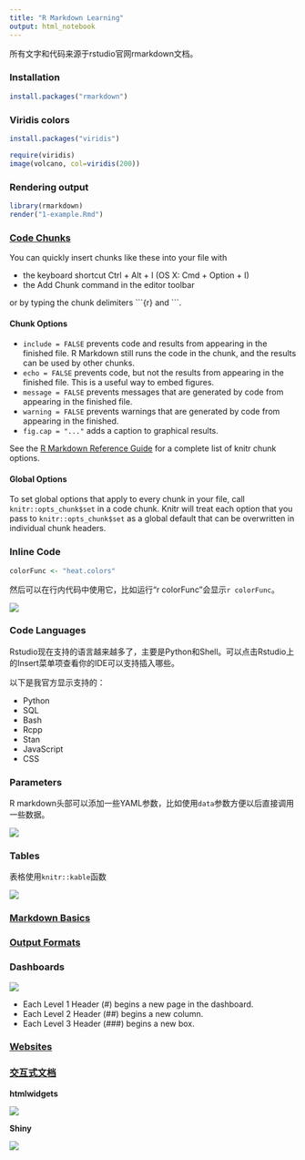 ```yaml
---
title: "R Markdown Learning"
output: html_notebook
---
```


所有文字和代码来源于rstudio官网rmarkdown文档。

### Installation

```r
install.packages("rmarkdown")
```

### Viridis colors

```r
install.packages("viridis")
```

```r
require(viridis)
image(volcano, col=viridis(200))
```


### Rendering output

```r
library(rmarkdown)
render("1-example.Rmd")
```

### [Code Chunks](https://yihui.name/knitr/options/)

You can quickly insert chunks like these into your file with

-   the keyboard shortcut Ctrl + Alt + I (OS X: Cmd + Option + I)
-   the Add Chunk  command in the editor toolbar 

or by typing the chunk delimiters \`\`\`{r} and \`\`\`.

#### Chunk Options

-   `include = FALSE` prevents code and results from appearing in the finished file. R Markdown still runs the code in the chunk, and the results can be used by other chunks.
-   `echo = FALSE` prevents code, but not the results from appearing in the finished file. This is a useful way to embed figures.
-   `message = FALSE` prevents messages that are generated by code from appearing in the finished file.
-   `warning = FALSE` prevents warnings that are generated by code from appearing in the finished.
-   `fig.cap = "..."` adds a caption to graphical results.


See the [R Markdown Reference Guide](https://www.rstudio.com/wp-content/uploads/2015/03/rmarkdown-reference.pdf) for a complete list of knitr chunk options.

#### Global Options

To set global options that apply to every chunk in your file, call `knitr::opts_chunk$set` in a code chunk. Knitr will treat each option that you pass to `knitr::opts_chunk$set` as a global default that can be overwritten in individual chunk headers.


### Inline Code

```r
colorFunc <- "heat.colors"
```

然后可以在行内代码中使用它，比如运行“r colorFunc”会显示`r colorFunc`。

![](http://rmarkdown.rstudio.com/lesson-images/inline-1-heat.png)

### Code Languages

Rstudio现在支持的语言越来越多了，主要是Python和Shell。可以点击Rstudio上的Insert菜单项查看你的IDE可以支持插入哪些。

以下是我官方显示支持的：

-   Python
-   SQL
-   Bash
-   Rcpp
-   Stan
-   JavaScript
-   CSS

### Parameters

R markdown头部可以添加一些YAML参数，比如使用`data`参数方便以后直接调用一些数据。

![](http://rmarkdown.rstudio.com/lesson-images/params-1-hawaii.png)


### Tables

表格使用`knitr::kable`函数

![](http://rmarkdown.rstudio.com/lesson-images/tables-1-kable.png)

### [Markdown Basics](http://rmarkdown.rstudio.com/authoring_pandoc_markdown.html)

### [Output Formats](http://rmarkdown.rstudio.com/lesson-9.html)

### Dashboards

![](http://rmarkdown.rstudio.com/lesson-images/dashboards-1-dashboard.png)

-   Each Level 1 Header (#) begins a new page in the dashboard.
-   Each Level 2 Header (##) begins a new column.
-   Each Level 3 Header (###) begins a new box.


### [Websites](http://rmarkdown.rstudio.com/lesson-13.html)

### [交互式文档](http://rmarkdown.rstudio.com/lesson-14.html)

**htmlwidgets**

![](http://rmarkdown.rstudio.com/lesson-images/interactive-1-htmlwidget.png)

**Shiny**

![](http://rmarkdown.rstudio.com/lesson-images/interactive-2-shiny.png)


